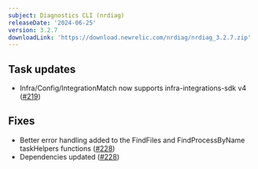 ```yaml
---
subject: Diagnostics CLI (nrdiag)
releaseDate: '2024-06-25'
version: 3.2.7
downloadLink: 'https://download.newrelic.com/nrdiag/nrdiag_3.2.7.zip'
---
```


## Task updates

* Infra/Config/IntegrationMatch now supports infra-integrations-sdk v4 ([#219](https://github.com/newrelic/newrelic-diagnostics-cli/pull/219))

## Fixes

* Better error handling added to the FindFiles and FindProcessByName taskHelpers functions ([#228](https://github.com/newrelic/newrelic-diagnostics-cli/pull/228))
* Dependencies updated ([#228](https://github.com/newrelic/newrelic-diagnostics-cli/pull/228))
